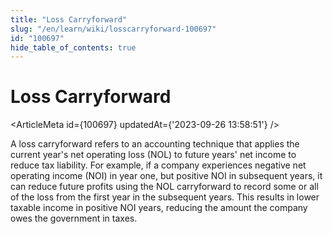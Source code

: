 ```yaml
---
title: "Loss Carryforward"
slug: "/en/learn/wiki/losscarryforward-100697"
id: "100697"
hide_table_of_contents: true
---
```



# Loss Carryforward

<ArticleMeta id={100697} updatedAt={'2023-09-26 13:58:51'} />
<div className='border-solid border-b border-t-0 my-4 border-[var(--ifm-color-gray-300)]' />

A loss carryforward refers to an accounting technique that applies the current year's net operating loss (NOL) to future years' net income to reduce tax liability. For example, if a company experiences negative net operating income (NOI) in year one, but positive NOI in subsequent years, it can reduce future profits using the NOL carryforward to record some or all of the loss from the first year in the subsequent years. This results in lower taxable income in positive NOI years, reducing the amount the company owes the government in taxes.
